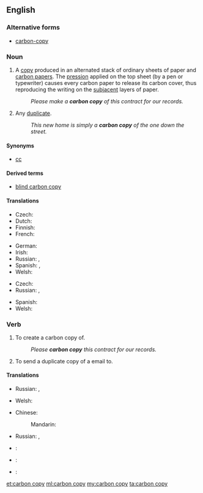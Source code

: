 ==English==
{{wikipedia|carbon copying}}

===Alternative forms===
* [[carbon-copy]]

===Noun===
{{en-noun|head=[[carbon]] [[copy]]|carbon copies}}

# A [[copy]] produced in an alternated stack of ordinary sheets of paper and [[carbon paper]]s. The [[pression]] applied on the top sheet (by a pen or typewriter) causes every carbon paper to release its carbon cover, thus reproducing the writing on the [[subjacent]] layers of paper.
#: ''Please make a '''carbon copy''' of this contract for our records.''
# Any [[duplicate]].
#: ''This new home is simply a '''carbon copy''' of the one down the street.''

====Synonyms====
* [[cc]]

====Derived terms====
* [[blind carbon copy]]

====Translations====
{{trans-top|a copy}}
* Czech: {{t-|cs|průklep|m}}
* Dutch: {{t+|nl|doorslag|m}}
* Finnish: {{t-|fi|hiilikopio}}
* French: {{t+|fr|copie|f}}
{{trans-mid}}
* German: {{t+|de|Durchschlag|m}}
* Irish: {{t-|ga|cóip charbóin|f}}
* Russian: {{t+|ru|копия|f|tr=kópija}}, {{t-|ru|копия через копирку|f|tr=kópija čérez kopírku}}
* Spanish: {{t+|es|copia|f}}, {{t-|es|copia en papel carbón|f}}
* Welsh: {{t-|cy|copi carbon|m}}
{{trans-bottom}}

{{trans-top|duplicate}}
* Czech: {{t-|cs|kopie|f}}
* Russian: {{t+|ru|копия|f|tr=kópija}}, {{t+|ru|дубликат|m|tr=dublikát}}
{{trans-mid}}
* Spanish: {{t+|es|duplicado}}
* Welsh: {{t-|cy|copi carbon|m}}
{{trans-bottom}}

===Verb===
{{en-verb|head=[[carbon]] [[copy]]|carbon copies|carbon copying|carbon copied|carbon copied}}

# To create a carbon copy of.
#: ''Please '''carbon copy''' this contract for our records.''
# {{context|Internet|lang=en}} To send a duplicate copy of a email to.

====Translations====
{{trans-top|to create a carbon copy of}}
* Russian: {{t+|ru|копировать|tr=kopírovat'}} {{impf}}, {{t+|ru|скопировать|tr=skopírovat'}} {{pf.}}
{{trans-mid}}
* Welsh: {{t-|cy|carbon gopïo}}
{{trans-bottom}}

{{trans-top|cc (email)}}
* Chinese:
*: Mandarin: {{t|cmn|抄送|tr=chāosòng|sc=Hani}}
{{trans-mid}}
* Russian: {{t-|ru|посылать копию|tr=posylát' kópiju}} {{impf}}, {{t-|ru|послать копию|tr=poslát' kópiju}} {{pf.}}
{{trans-bottom}}

{{checktrans-top}}
* {{ttbc|ia}}: {{t-|ia|copia al [[papiro carbon]]}}
* {{ttbc|pt}}: {{t-|pt|cópia a [[papel-carbono]]|f}}
{{trans-mid}}
* {{ttbc|ro}}: {{t-|ro|copie la [[indigo]]|f}}
{{trans-bottom}}

[[et:carbon copy]]
[[ml:carbon copy]]
[[my:carbon copy]]
[[ta:carbon copy]]